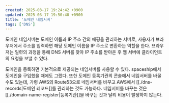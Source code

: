 ```yaml
---
created: 2025-03-17 19:24:42 +0900
updated: 2025-03-17 19:50:40 +0900
title: '도메인 네임서버'
tags: ['DNS']
---
```


도메인 네임서버는 도메인 이름과 IP 주소 간의 매핑을 관리하는 서버로, 사용자가 브라우저에서 주소를 입력하면 해당 도메인 이름을 IP 주소로 변환하는 역할을 한다. 브라우저는 일련의 과정을 통해 DNS 서버를 찾아 IP 주소를 받아온 후 웹 서버에 클라이언트의 요청을 보낼 수 있다.

도메인을 등록하면 기본적으로 제공되는 네임서버를 사용할 수 있다. spaceship에서 도메인을 구입했을 때에도 그랬다. 또한 도메인 등록기관의 콘솔에서 네임서버를 바꿀 수도 있는데, 가령 AWS의 Route53으로 네임서버를 바꾸고 AWS에서 [[./dns-records|도메인 레코드]]를 관리하는 것도 가능하다. 네임서버를 바꾸는 것은 [[./domain-name-register|등록기관]]을 바꾸는 것과 달리 비용이 발생하지 않는다.
